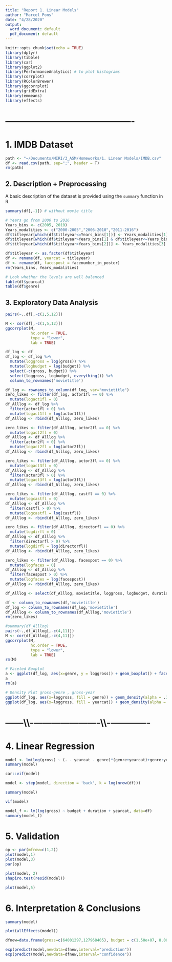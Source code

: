 ```yaml
---
title: "Report 1. Linear Models"
author: "Marcel Pons"
date: "4/28/2020"
output:
  word_document: default
  pdf_document: default
---
```

```r
knitr::opts_chunk$set(echo = TRUE)
library(dplyr)
library(tibble)
library(car)
library(ggplot2)
library(PerformanceAnalytics) # to plot histograms
library(corrplot)
library(RColorBrewer)
library(ggcorrplot)
library(gridExtra)
library(emmeans)
library(effects)
```
# -------------------------------------------
# 1. IMDB Dataset
```r
path <- "~/Documents/MIRI/3_ASM/Homeworks/1. Linear Models/IMDB.csv"
df <- read.csv(path, sep=";", header = T)
rm(path)
```

## 2. Description + Preprocessing
A basic description of the dataset is provided using the `summary` function in R. 
```r
summary(df[,-1]) # without movie title
```

```r
# Years go from 2000 to 2016
Years_bins <- c(2005, 2010)
Years_modalities <- c("2000-2005","2006-2010","2011-2016")
df$titleyear[which(df$titleyear<=Years_bins[1])] <- Years_modalities[1]
df$titleyear[which(df$titleyear>Years_bins[1] & df$titleyear<=Years_bins[2])] <- Years_modalities[2] 
df$titleyear[which(df$titleyear>Years_bins[2])] <- Years_modalities[3]

df$titleyear <- as.factor(df$titleyear)
df <- rename(df, yearcat = titleyear)
df <- rename(df, facespost = facenumber_in_poster)
rm(Years_bins, Years_modalities)

# Look whether the levels are well balanced
table(df$yearcat) 
table(df$genre)
```

## 3. Exploratory Data Analysis
```r
pairs(~.,df[,-c(1,5,12)])

M <- cor(df[,-c(1,5,12)])
ggcorrplot(M,
           hc.order = TRUE,
           type = "lower",
           lab = TRUE)
```

```r
df_log <- df
df_log <- df_log %>%
  mutate(loggross = log(gross)) %>%
  mutate(logbudget = log(budget)) %>%
  select(-c(gross, budget)) %>%
  select(loggross, logbudget, everything()) %>%
  column_to_rownames('movietitle')
```

```r
df_log <- rownames_to_column(df_log, var="movietitle")
zero_likes <- filter(df_log, actor1fl == 0) %>%
  mutate(logact1fl = 0)
df_Alllog <- df_log %>%
  filter(actor1fl > 0) %>% 
  mutate(logact1fl = log(actor1fl))
df_Alllog <- rbind(df_Alllog, zero_likes)

zero_likes <- filter(df_Alllog, actor2fl == 0) %>%
  mutate(logact2fl = 0)
df_Alllog <- df_Alllog %>%
  filter(actor2fl > 0) %>% 
  mutate(logact2fl = log(actor2fl))
df_Alllog <- rbind(df_Alllog, zero_likes)

zero_likes <- filter(df_Alllog, actor3fl == 0) %>%
  mutate(logact3fl = 0)
df_Alllog <- df_Alllog %>%
  filter(actor3fl > 0) %>% 
  mutate(logact3fl = log(actor3fl))
df_Alllog <- rbind(df_Alllog, zero_likes)

zero_likes <- filter(df_Alllog, castfl == 0) %>%
  mutate(logcastfl = 0)
df_Alllog <- df_Alllog %>%
  filter(castfl > 0) %>% 
  mutate(logcastfl = log(castfl))
df_Alllog <- rbind(df_Alllog, zero_likes)

zero_likes <- filter(df_Alllog, directorfl == 0) %>%
  mutate(logdirfl = 0)
df_Alllog <- df_Alllog %>%
  filter(directorfl > 0) %>% 
  mutate(logdirfl = log(directorfl))
df_Alllog <- rbind(df_Alllog, zero_likes)

zero_likes <- filter(df_Alllog, facespost == 0) %>%
  mutate(logfaces = 0)
df_Alllog <- df_Alllog %>%
  filter(facespost > 0) %>% 
  mutate(logfaces = log(facespost))
df_Alllog <- rbind(df_Alllog, zero_likes)

df_Alllog <- select(df_Alllog, movietitle, loggross, logbudget, duration, yearcat, logdirfl, logact1fl, logact2fl, logact3fl, logcastfl, logfaces, genre)

df <- column_to_rownames(df,'movietitle')
df_log <- column_to_rownames(df_log,'movietitle')
df_Alllog <- column_to_rownames(df_Alllog,'movietitle')
rm(zero_likes)
```
```r
#summary(df_Alllog)
pairs(~.,df_Alllog[,-c(4,11)])
M <- cor(df_Alllog[,-c(4,11)])
ggcorrplot(M,
           hc.order = TRUE,
           type = "lower",
           lab = TRUE)
rm(M)
```

```r
# Faceted Boxplot 
a <- ggplot(df_log, aes(x=genre, y = loggross)) + geom_boxplot() + facet_wrap(~yearcat) + ylab('Log (gross)') + xlab('')
a
rm(a)

# Density Plot gross-genre , gross-year
ggplot(df_log, aes(x=loggross, fill = genre)) + geom_density(alpha = .3)
ggplot(df_log, aes(x=loggross, fill = yearcat)) + geom_density(alpha = .3)
```

# ------\\\\\-----------------------\\\\\--------------
# 4. Linear Regression 
```r
model <- lm(log(gross) ~ (. - yearcat - genre)*(genre+yearcat)+genre:yearcat, data=df)
summary(model)
```

```r
car::vif(model)
```


```r
model <- step(model, direction = 'back', k = log(nrow(df)))
```

```r
summary(model)
```

```r
vif(model)
```

```r
model_f <- lm(log(gross) ~ budget + duration + yearcat, data=df)
summary(model_f)
```

# 5. Validation
```r
op <- par(mfrow=c(1,2))
plot(model,1)
plot(model,3)
par(op)
```

```r
plot(model, 2)
shapiro.test(resid(model))
```

```r
plot(model,5)
```

# 6. Interpretation & Conclusions
```r
summary(model)
```

```r
plot(allEffects(model))
```

```r
dfnew=data.frame(gross=c(64001297,127968405), budget = c(1.50e+07, 8.00e+07), duration = c(94,138), yearcat = c('2006-2010', '2006-2010'), directorfl = c(87, 17000 ), actor1fl = c(17000, 29000), actor2fl = c(975, 223), actor3fl = c(569,163), castfl = c(20154,29585),  facesoost=c(1,0),genre = c('Comedy', 'Terror'))
```

```r
exp(predict(model,newdata=dfnew,interval="prediction"))
exp(predict(model,newdata=dfnew,interval="confidence"))
```

